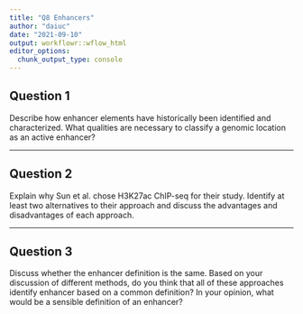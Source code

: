 ```yaml
---
title: "Q8 Enhancers"
author: "daiuc"
date: "2021-09-10"
output: workflowr::wflow_html
editor_options:
  chunk_output_type: console
---
```


## Question 1

Describe how enhancer elements have historically been identified and characterized. What qualities are necessary to classify a genomic location as an active enhancer?

---

## Question 2

Explain why Sun et al. chose H3K27ac ChIP-seq for their study. Identify at least two alternatives to their approach and discuss the advantages and disadvantages of each approach.

---

## Question 3

Discuss whether the enhancer definition is the same. Based on your discussion of different methods, do you think that all of these approaches identify enhancer based on a common definition? In your opinion, what would be a sensible definition of an enhancer?
